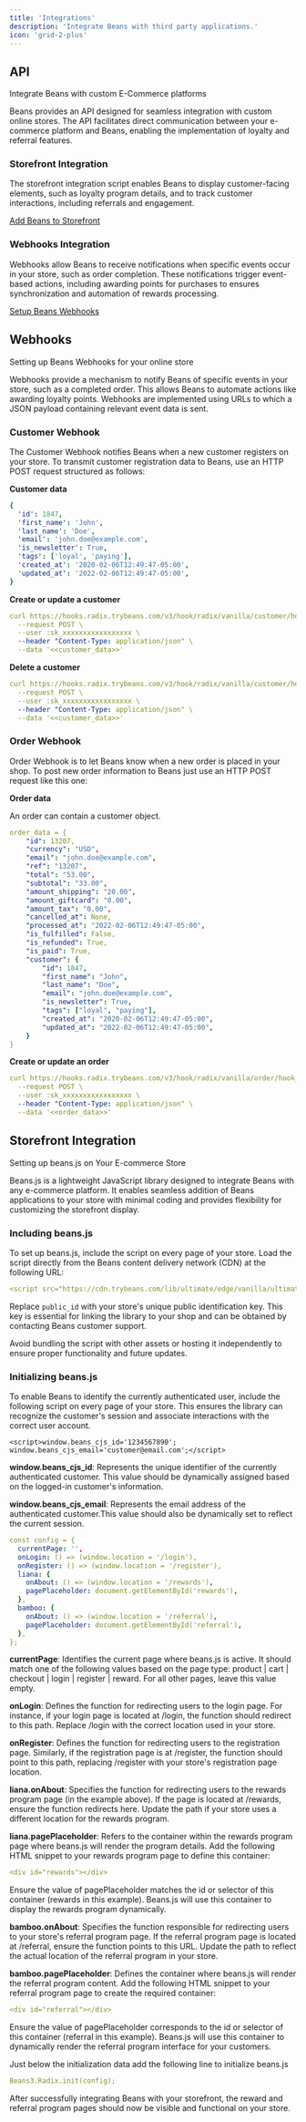 ```yaml
---
title: 'Integrations'
description: 'Integrate Beans with third party applications.'
icon: 'grid-2-plus'
---
```


## API

Integrate Beans with custom E-Commerce platforms

Beans provides an API designed for seamless integration with custom online stores. The API
facilitates direct communication between your e-commerce platform and Beans, enabling the
implementation of loyalty and referral features.

### Storefront Integration

The storefront integration script enables Beans to display customer-facing elements, such as
loyalty program details, and to track customer interactions, including referrals and
engagement.

[Add Beans to Storefront]()

### Webhooks Integration

Webhooks allow Beans to receive notifications when specific events occur in your store, such
as order completion. These notifications trigger event-based actions, including awarding
points for purchases to ensures synchronization and automation of rewards processing.

[Setup Beans Webhooks]()

## Webhooks

Setting up Beans Webhooks for your online store

Webhooks provide a mechanism to notify Beans of specific events in your store, such as a
completed order. This allows Beans to automate actions like awarding loyalty points. Webhooks
are implemented using URLs to which a JSON payload containing relevant event data is sent.

### Customer Webhook

The Customer Webhook notifies Beans when a new customer registers on your store. To transmit
customer registration data to Beans, use an HTTP POST request structured as follows:

**Customer data**

```yaml
{
  'id': 1847,
  'first_name': 'John',
  'last_name': 'Doe',
  'email': 'john.doe@example.com',
  'is_newsletter': True,
  'tags': ['loyal', 'paying'],
  'created_at': '2020-02-06T12:49:47-05:00',
  'updated_at': '2022-02-06T12:49:47-05:00',
}
```

**Create or update a customer**

```yaml
curl https://hooks.radix.trybeans.com/v3/hook/radix/vanilla/customer/hook_created \
  --request POST \
  --user :sk_xxxxxxxxxxxxxxxxx \
  --header "Content-Type: application/json" \
  --data '<<customer_data>>'
```

**Delete a customer**

```yaml
curl https://hooks.radix.trybeans.com/v3/hook/radix/vanilla/customer/hook_deleted \
  --request POST \
  --user :sk_xxxxxxxxxxxxxxxxx \
  --header "Content-Type: application/json" \
  --data '<<customer_data>>'
```

### Order Webhook

Order Webhook is to let Beans know when a new order is placed in your shop. To post new order
information to Beans just use an HTTP POST request like this one:

**Order data**

An order can contain a customer object.

```yaml
order_data = {
    "id": 13207,
    "currency": "USD",
    "email": "john.doe@example.com",
    "ref": "13207",
    "total": "53.00",
    "subtotal": "33.00",
    "amount_shipping": "20.00",
    "amount_giftcard": "0.00",
    "amount_tax": "0.00",
    "cancelled_at": None,
    "processed_at": "2022-02-06T12:49:47-05:00",
    "is_fulfilled": False,
    "is_refunded": True,
    "is_paid": True,
    "customer": {
        "id": 1847,
        "first_name": "John",
        "last_name": "Doe",
        "email": "john.doe@example.com",
        "is_newsletter": True,
        "tags": ["loyal", "paying"],
        "created_at": "2020-02-06T12:49:47-05:00",
        "updated_at": "2022-02-06T12:49:47-05:00",
    }
}
```

**Create or update an order**

```yaml
curl https://hooks.radix.trybeans.com/v3/hook/radix/vanilla/order/hook_created \
  --request POST \
  --user :sk_xxxxxxxxxxxxxxxxx \
  --header "Content-Type: application/json" \
  --data '<<order_data>>'
```

## Storefront Integration

Setting up beans.js on Your E-commerce Store

Beans.js is a lightweight JavaScript library designed to integrate Beans with any e-commerce
platform. It enables seamless addition of Beans applications to your store with minimal coding
and provides flexibility for customizing the storefront display.

### Including beans.js

To set up beans.js, include the script on every page of your store. Load the script directly
from the Beans content delivery network (CDN) at the following URL:

```yaml
<script src="https://cdn.trybeans.com/lib/ultimate/edge/vanilla/ultimate.beans.js?shop=<<public_id>>"></script>
```

Replace `public_id` with your store's unique public identification key. This key is essential
for linking the library to your shop and can be obtained by contacting Beans customer support.

Avoid bundling the script with other assets or hosting it independently to ensure proper
functionality and future updates.

### Initializing beans.js

To enable Beans to identify the currently authenticated user, include the following script on
every page of your store. This ensures the library can recognize the customer's session and
associate interactions with the correct user account.

```
<script>window.beans_cjs_id='1234567890'; window.beans_cjs_email='customer@email.com';</script>
```

**window.beans_cjs_id**: Represents the unique identifier of the currently authenticated
customer. This value should be dynamically assigned based on the logged-in customer's
information.

**window.beans_cjs_email**: Represents the email address of the authenticated customer.This
value should also be dynamically set to reflect the current session.

```yaml
const config = {
  currentPage: '',
  onLogin: () => (window.location = '/login'),
  onRegister: () => (window.location = '/register'),
  liana: {
    onAbout: () => (window.location = '/rewards'),
    pagePlaceholder: document.getElementById('rewards'),
  },
  bamboo: {
    onAbout: () => (window.location = '/referral'),
    pagePlaceholder: document.getElementById('referral'),
  },
};
```

**currentPage**: Identifies the current page where beans.js is active. It should match one of
the following values based on the page type:
product | cart | checkout | login | register | reward.
For all other pages, leave this value empty.

**onLogin**: Defines the function for redirecting users to the login page. For instance, if
your login page is located at /login, the function should redirect to this path. Replace /login with the correct location used in your store.

**onRegister**: Defines the function for redirecting users to the registration page.
Similarly, if the registration page is at /register, the function should point to this path,
replacing /register with your store's registration page location.

**liana.onAbout**: Specifies the function for redirecting users to the rewards program page (in
the example above). If the page is located at /rewards, ensure the function redirects here.
Update the path if your store uses a different location for the rewards program.

**liana.pagePlaceholder**: Refers to the container within the rewards program page where
beans.js will render the program details. Add the following HTML snippet to your rewards
program page to define this container:

```yaml
<div id="rewards"></div>
```

Ensure the value of pagePlaceholder matches the id or selector of this container (rewards in
this example). Beans.js will use this container to display the rewards program dynamically.

**bamboo.onAbout**: Specifies the function responsible for redirecting users to your store's
referral program page. If the referral program page is located at /referral, ensure the
function points to this URL. Update the path to reflect the actual location of the referral
program in your store.

**bamboo.pagePlaceholder**: Defines the container where beans.js will render the referral program
content. Add the following HTML snippet to your referral program page to create the required
container:

```yaml
<div id="referral"></div>
```

Ensure the value of pagePlaceholder corresponds to the id or selector of this container
(referral in this example). Beans.js will use this container to dynamically render the
referral program interface for your customers.

Just below the initialization data add the following line to initialize beans.js

```yaml
Beans3.Radix.init(config);
```

After successfully integrating Beans with your storefront, the reward and referral program
pages should now be visible and functional on your store.
